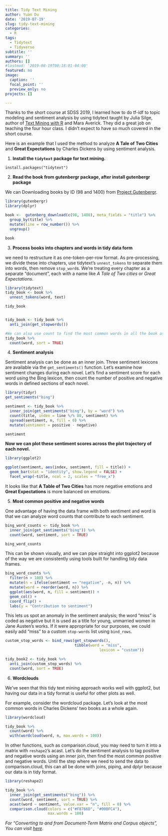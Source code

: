 ```yaml
---
title: Tidy Text Mining
author: Yuan Du
date: '2019-07-19'
slug: tidy-text-mining
categories:
  - R
tags:
  - Tidytext
  - Tidyverse
subtitle: ''
summary: ''
authors: []
#lastmod: '2019-08-19T00:18:01-04:00'
featured: no
image:
  caption: ''
  focal_point: ''
  preview_only: no
projects: []

---
```


Thanks to the short course at SDSS 2019, I learned how to do tf-idf to topic modeling and sentiment analysis by using tidytext taught by Julia Silge, author of [Text Mining with R](https://www.tidytextmining.com/) and Mara Averick. They did a great job on teaching the four hour class. I didn't expect to have so much covered in the short course. 

Here is an example that I used the method to analyze **A Tale of Two Cities** and **Great Expectations** by Charles Dickens by using sentiment analysis.

1. **Install the `tidytext` package for text mining.**

`install.packages("tidytext")`

2. **Read the book from gutenbergr package, after install gutenbergr package**

We can Downloading books by ID (98 and 1400) from [Project Gutenbergr](http://www.gutenberg.org/).

```r

library(gutenbergr)
library(dplyr)

book <-  gutenberg_download(c(98, 1400), meta_fields = "title") %>%
  group_by(title) %>%
  mutate(line = row_number()) %>%
  ungroup()

book

```
3. **Process books into chapters and words in tidy data form**

we need to restructure it as one-token-per-row format. As pre-processing, we divide these into chapters, use tidytext’s `unnest_tokens` to separate them into words, then remove `stop_word`s. We’re treating every chapter as a separate “document”, each with a name like *A Tale of Two cities* or *Great Expectations*.
```r
library(tidytext)
tidy_book <- book %>%
  unnest_tokens(word, text)

tidy_book


tidy_book <- tidy_book %>%
  anti_join(get_stopwords())

#We can also use count to find the most common words in all the book as a whole
tidy_book %>%
  count(word, sort = TRUE)
```

4. **Sentiment analysis**

Sentiment analysis can be done as an inner join. Three sentiment lexicons are available via the `get_sentiments()` function. Let's examine how sentiment changes during each novel. Let's find a sentiment score for each word using the Bing lexicon, then count the number of positive and negative words in defined sections of each novel.

```r
library(tidyr)
get_sentiments("bing")

sentiment <- tidy_book %>%
  inner_join(get_sentiments("bing"), by = "word") %>% 
  count(title, index = line %/% 80, sentiment) %>% 
  spread(sentiment, n, fill = 0) %>% 
  mutate(sentiment = positive - negative)

sentiment
```

**Now we can plot these sentiment scores across the plot trajectory of each novel.**
```r
library(ggplot2)

ggplot(sentiment, aes(index, sentiment, fill = title)) +
  geom_bar(stat = "identity", show.legend = FALSE) +
  facet_wrap(~title, ncol = 2, scales = "free_x")
```

It looks like that **A Table of Two Cities** has more negative emotions and **Great Expectations** is more balanced on emotions.

5. **Most common positive and negative words**

One advantage of having the data frame with both sentiment and word is that we can analyze word counts that contribute to each sentiment.

```r
bing_word_counts <- tidy_book %>%
  inner_join(get_sentiments("bing")) %>%
  count(word, sentiment, sort = TRUE)

bing_word_counts
```

This can be shown visually, and we can pipe straight into ggplot2 because of the way we are consistently using tools built for handling tidy data frames.
```r
bing_word_counts %>%
  filter(n > 100) %>%
  mutate(n = ifelse(sentiment == "negative", -n, n)) %>%
  mutate(word = reorder(word, n)) %>%
  ggplot(aes(word, n, fill = sentiment)) +
  geom_col() +
  coord_flip() +
  labs(y = "Contribution to sentiment")
```
This lets us spot an anomaly in the sentiment analysis; the word “miss” is coded as negative but it is used as a title for young, unmarried women in Jane Austen’s works. If it were appropriate for our purposes, we could easily add “miss” to a custom `stop-words` list using `bind_rows`.

```r
custom_stop_words <- bind_rows(get_stopwords(),
                               tibble(word = "miss",
                                          lexicon = "custom"))

tidy_book2 <- tidy_book %>%
  anti_join(custom_stop_words) %>%
  count(word, sort = TRUE)

```
6. **Wordclouds**

We’ve seen that this tidy text mining approach works well with ggplot2, but having our data in a tidy format is useful for other plots as well.

For example, consider the wordcloud package. Let’s look at the most common words in Charles Dickens’ two books as a whole again.

```r
library(wordcloud)

tidy_book %>%
  count(word) %>%
  with(wordcloud(word, n, max.words = 100))
```

In other functions, such as comparison.cloud, you may need to turn it into a matrix with `reshape2`’s acast. Let’s do the sentiment analysis to tag positive and negative words using an inner join, then find the most common positive and negative words. Until the step where we need to send the data to comparison.cloud, this can all be done with joins, piping, and dplyr because our data is in tidy format.
```r
library(reshape2)

tidy_book %>%
  inner_join(get_sentiments("bing")) %>%
  count(word, sentiment, sort = TRUE) %>%
  acast(word ~ sentiment, value.var = "n", fill = 0) %>%
  comparison.cloud(colors = c("#F8766D", "#00BFC4"),
                   max.words = 100)
```

*For "Converting to and from Document-Term Matrix and Corpus objects", You can visit [here](https://cran.r-project.org/web/packages/tidytext/vignettes/tidying_casting.html).*
